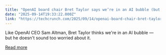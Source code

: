 ```yaml
---
title: "OpenAI board chair Bret Taylor says we’re in an AI bubble (but that’s OK)"
date: "2025-09-14T19:33:22.000Z"
link: "https://techcrunch.com/2025/09/14/openai-board-chair-bret-taylor-says-were-in-an-ai-bubble-but-thats-ok/"
---
```


Like OpenAI CEO Sam Altman, Bret Taylor thinks we're in an AI bubble — but he doesn't sound too worried about it.

[Read more](https://techcrunch.com/2025/09/14/openai-board-chair-bret-taylor-says-were-in-an-ai-bubble-but-thats-ok/)
